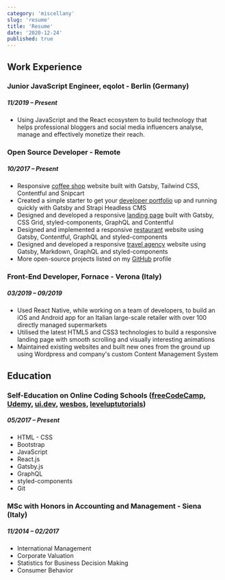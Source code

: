 ```yaml
---
category: 'miscellany'
slug: 'resume'
title: 'Resume'
date: '2020-12-24'
published: true
---
```


## Work Experience

### Junior JavaScript Engineer, eqolot - Berlin (Germany)

##### 11/2019 – Present

- Using JavaScript and the React ecosystem to build technology that helps professional bloggers and social media influencers analyse, manage and effectively monetize their reach.

### Open Source Developer - Remote

##### 10/2017 – Present

- Responsive <a href="https://github.com/eneax/coffee-shop" target='_blank' rel='noreferrer'>coffee shop</a> website built with Gatsby, Tailwind CSS, Contentful and Snipcart
- Created a simple starter to get your <a href="https://github.com/eneax/gatsby-dev-portfolio" target='_blank' rel='noreferrer'>developer portfolio</a> up and running quickly with Gatsby and Strapi Headless CMS
- Designed and developed a responsive <a href="https://github.com/eneax/gatsby-landing-page-arty" target='_blank' rel='noreferrer'>landing page</a> built with Gatsby, CSS Grid, styled-components, GraphQL and Contentful
- Designed and implemented a responsive <a href="https://github.com/eneax/gatsby-restaurant" target='_blank' rel='noreferrer'>restaurant</a> website using Gatsby, Contentful, GraphQL and styled-components
- Designed and developed a responsive <a href="https://github.com/eneax/globetrotter" target='_blank' rel='noreferrer'>travel agency</a> website using Gatsby, Markdown, GraphQL and styled-components
- More open-source projects listed on my <a href="https://github.com/eneax" target='_blank' rel='noreferrer'>GitHub</a> profile

### Front-End Developer, Fornace - Verona (Italy)

##### 03/2019 – 09/2019

- Used React Native, while working on a team of developers, to build an iOS and Android app for an Italian large-scale retailer with over 100 directly managed supermarkets
- Utilised the latest HTML5 and CSS3 technologies to build a responsive landing page with smooth scrolling and visually interesting animations
- Maintained existing websites and built new ones from the ground up using Wordpress and company's custom Content Management System

## Education

### Self-Education on Online Coding Schools (<a href="https://www.freecodecamp.org/">freeCodeCamp</a>, <a href="https://www.udemy.com/">Udemy</a>, <a href="https://ui.dev/">ui.dev</a>, <a href="https://wesbos.com/">wesbos</a>, <a href="https://www.leveluptutorials.com/">leveluptutorials</a>)

##### 05/2017 – Present

- HTML - CSS
- Bootstrap
- JavaScript
- React.js
- Gatsby.js
- GraphQL
- styled-components
- Git

### MSc with Honors in Accounting and Management - Siena (Italy)

##### 11/2014 – 02/2017

- International Management
- Corporate Valuation
- Statistics for Business Decision Making
- Consumer Behavior
